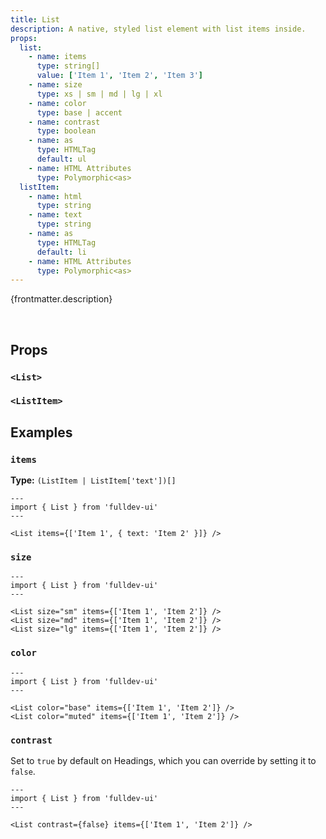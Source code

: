 ```yaml
---
title: List
description: A native, styled list element with list items inside.
props:
  list:
    - name: items
      type: string[]
      value: ['Item 1', 'Item 2', 'Item 3']
    - name: size
      type: xs | sm | md | lg | xl
    - name: color
      type: base | accent
    - name: contrast
      type: boolean
    - name: as
      type: HTMLTag
      default: ul
    - name: HTML Attributes
      type: Polymorphic<as>
  listItem:
    - name: html
      type: string
    - name: text
      type: string
    - name: as
      type: HTMLTag
      default: li
    - name: HTML Attributes
      type: Polymorphic<as>
---
```



{frontmatter.description}

<br />

<Story title={frontmatter.title} props={frontmatter.props.list} />

## Props

### `<List>`

<PropsTable props={frontmatter.props.list} />

### `<ListItem>`

<PropsTable props={frontmatter.props.listItem} />

## Examples

### `items`

**Type:** `(ListItem | ListItem['text'])[]`

```astro live
---
import { List } from 'fulldev-ui'
---

<List items={['Item 1', { text: 'Item 2' }]} />
```

### `size`

<SizeProp />

```astro live
---
import { List } from 'fulldev-ui'
---

<List size="sm" items={['Item 1', 'Item 2']} />
<List size="md" items={['Item 1', 'Item 2']} />
<List size="lg" items={['Item 1', 'Item 2']} />
```

### `color`

<VariantProp />

```astro live
---
import { List } from 'fulldev-ui'
---

<List color="base" items={['Item 1', 'Item 2']} />
<List color="muted" items={['Item 1', 'Item 2']} />
```

### `contrast`

Set to `true` by default on Headings, which you can override by setting it to `false`.

```astro live
---
import { List } from 'fulldev-ui'
---

<List contrast={false} items={['Item 1', 'Item 2']} />
```
